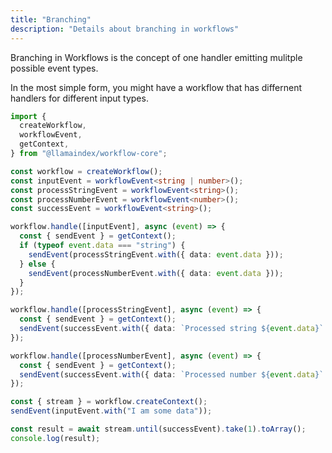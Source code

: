 ```yaml
---
title: "Branching"
description: "Details about branching in workflows"
---
```


Branching in Workflows is the concept of one handler emitting mulitple possible event types.

In the most simple form, you might have a workflow that has differnent handlers for different input types.

```ts
import {
  createWorkflow,
  workflowEvent,
  getContext,
} from "@llamaindex/workflow-core";

const workflow = createWorkflow();
const inputEvent = workflowEvent<string | number>();
const processStringEvent = workflowEvent<string>();
const processNumberEvent = workflowEvent<number>();
const successEvent = workflowEvent<string>();

workflow.handle([inputEvent], async (event) => {
  const { sendEvent } = getContext();
  if (typeof event.data === "string") {
    sendEvent(processStringEvent.with({ data: event.data }));
  } else {
    sendEvent(processNumberEvent.with({ data: event.data }));
  }
});

workflow.handle([processStringEvent], async (event) => {
  const { sendEvent } = getContext();
  sendEvent(successEvent.with({ data: `Processed string ${event.data}` }));
});

workflow.handle([processNumberEvent], async (event) => {
  const { sendEvent } = getContext();
  sendEvent(successEvent.with({ data: `Processed number ${event.data}` }));
});

const { stream } = workflow.createContext();
sendEvent(inputEvent.with("I am some data"));

const result = await stream.until(successEvent).take(1).toArray();
console.log(result);
```
